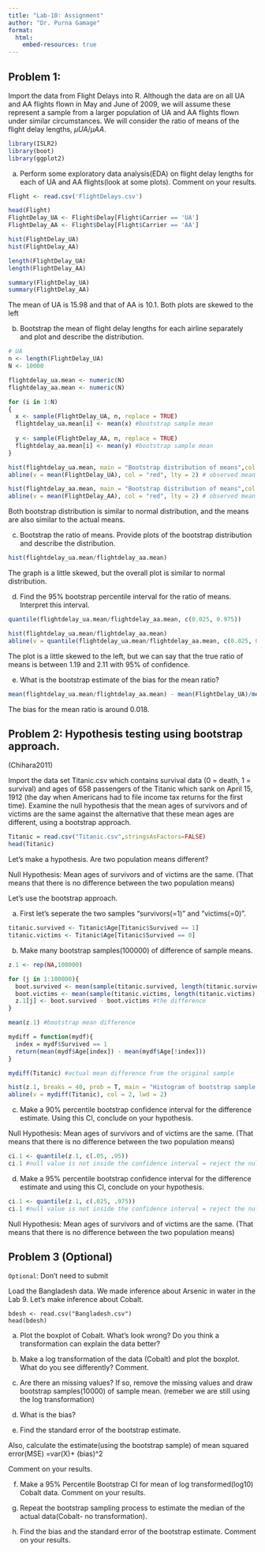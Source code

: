 ```yaml
---
title: "Lab-10: Assignment"
author: "Dr. Purna Gamage"
format:
  html:
    embed-resources: true
---
```



## Problem 1: 

Import the data from Flight Delays into R. Although the data are on all UA and AA flights flown in May and June of 2009, we will assume these represent a sample from a larger population of UA and AA flights flown under similar circumstances. We will consider the ratio of means of the flight delay lengths, $\mu UA/ \mu AA$.


```r
library(ISLR2)
library(boot)
library(ggplot2)
```

(a)  Perform some exploratory data analysis(EDA) on flight delay lengths for each of UA and AA flights(look at some plots). Comment on your results.
```r
Flight <- read.csv('FlightDelays.csv')

head(Flight)
FlightDelay_UA <- Flight$Delay[Flight$Carrier == 'UA']
FlightDelay_AA <- Flight$Delay[Flight$Carrier == 'AA']

hist(FlightDelay_UA)
hist(FlightDelay_AA)

length(FlightDelay_UA)
length(FlightDelay_AA)
```
```r
summary(FlightDelay_UA)
summary(FlightDelay_AA)
```

The mean of UA is 15.98 and that of AA is 10.1. Both plots are skewed to the left 

(b) Bootstrap the mean of flight delay lengths for each airline separately and plot and describe the distribution.
```r
# UA
n <- length(FlightDelay_UA)
N <- 10000

flightdelay_ua.mean <- numeric(N) 
flightdelay_aa.mean <- numeric(N) 

for (i in 1:N)
{
  x <- sample(FlightDelay_UA, n, replace = TRUE)
  flightdelay_ua.mean[i] <- mean(x) #bootstrap sample mean
  
  y <- sample(FlightDelay_AA, n, replace = TRUE)
  flightdelay_aa.mean[i] <- mean(y) #bootstrap sample mean
}

hist(flightdelay_ua.mean, main = "Bootstrap distribution of means",col = '#E5CCFF') 
abline(v = mean(FlightDelay_UA), col = "red", lty = 2) # observed mean 

hist(flightdelay_aa.mean, main = "Bootstrap distribution of means",col = '#E5CCFF') 
abline(v = mean(FlightDelay_AA), col = "red", lty = 2) # observed mean 
```

Both bootstrap distribution is similar to normal distribution, and the means are also similar to the actual means. 


(c) Bootstrap the ratio of means. Provide plots of the bootstrap distribution and describe the distribution.
```r
hist(flightdelay_ua.mean/flightdelay_aa.mean)
```
The graph is a little skewed, but the overall plot is similar to normal distribution.

(d) Find the 95% bootstrap percentile interval for the ratio of means. Interpret this interval.
```r
quantile(flightdelay_ua.mean/flightdelay_aa.mean, c(0.025, 0.975))
```
```r
hist(flightdelay_ua.mean/flightdelay_aa.mean)
abline(v = quantile(flightdelay_ua.mean/flightdelay_aa.mean, c(0.025, 0.975)), col = "red")
```
The plot is a little skewed to the left, but we can say that the true ratio of means is between 1.19 and 2.11 with 95% of confidence. 

(e) What is the bootstrap estimate of the bias for the mean ratio?

```r
mean(flightdelay_ua.mean/flightdelay_aa.mean) - mean(FlightDelay_UA)/mean(FlightDelay_AA)
```
The bias for the mean ratio is around 0.018.


## Problem 2: Hypothesis testing using bootstrap approach.
(Chihara2011)

Import the data set Titanic.csv which contains survival data (0 = death, 1 = survival) and ages of 658 passengers of the Titanic which sank on April 15, 1912 (the day when Americans had to file income tax returns for the first time). Examine the null hypothesis that the mean ages of survivors and of victims are the same against the alternative that these mean ages are different, using a bootstrap approach.

```r
Titanic = read.csv("Titanic.csv",stringsAsFactors=FALSE)
head(Titanic)
```

Let's make a hypothesis. Are two population means different?

Null Hypothesis: Mean ages of survivors and of victims are the same. (That means that there is no difference between the two population means)

Let's use the bootstrap approach.

a. First let's seperate the two samples "survivors(=1)" and "victims(=0)".
```r
titanic.survived <- Titanic$Age[Titanic$Survived == 1]
titanic.victims <- Titanic$Age[Titanic$Survived == 0]
```

b. Make many bootstrap samples(100000) of difference of sample means. 
```r
z.1 <- rep(NA,100000)

for (j in 1:100000){
  boot.survived <- mean(sample(titanic.survived, length(titanic.survived), replace = T))
  boot.victims <- mean(sample(titanic.victims, length(titanic.victims), replace = T))
  z.1[j] <- boot.survived - boot.victims #the difference
}

mean(z.1) #bootstrap mean difference

mydiff = function(mydf){
  index = mydf$Survived == 1
  return(mean(mydf$Age[index]) - mean(mydf$Age[!index]))
}

mydiff(Titanic) #actual mean difference from the original sample
```
```r
hist(z.1, breaks = 40, prob = T, main = "Histogram of bootstrap sample means",col = '#99FF99')
abline(v = mydiff(Titanic), col = 2, lwd = 2)
```


c. Make a 90% percentile  bootstrap confidence interval for the difference estimate. Using this CI, conclude on your hypothesis. 

Null Hypothesis: Mean ages of survivors and of victims are the same. (That means that there is no difference between the two population means)
```r
ci.1 <- quantile(z.1, c(.05, .95))
ci.1 #null value is not inside the confidence interval = reject the null hyp.
```


d. Make a 95% percentile bootstrap confidence interval for the difference estimate and using this CI, conclude on your hypothesis. 
```r
ci.1 <- quantile(z.1, c(.025, .975))
ci.1 #null value is not inside the confidence interval = reject the null hyp.
```

Null Hypothesis: Mean ages of survivors and of victims are the same. (That means that there is no difference between the two population means)

## Problem 3 (Optional)

`Optional`: Don't need to submit

Load the Bangladesh data. We made inference about Arsenic in water in the Lab 9. Let's make inference about Cobalt.

```
bdesh <- read.csv("Bangladesh.csv")
head(bdesh)
```

a. Plot the boxplot of Cobalt. What's look wrong? Do you think a transformation can explain the data better?


b. Make a log transformation of the data (Cobalt) and plot the boxplot. What do you see differently? Comment.


c. Are there an missing values? If so, remove the missing values and draw bootstrap samples(10000) of sample mean. (remeber we are still using the log transformation)


d. What is the bias?


e. Find the standard error of the bootstrap estimate. 

Also, calculate the estimate(using the bootstrap sample) of mean squared error(MSE) =var(X)+ (bias)^2

Comment on your results.

f. Make a 95% Percentile Bootstrap CI for mean of log transformed(log10) Cobalt data.  Comment on your results.

g. Repeat the bootstrap sampling process to estimate the median of the actual data(Cobalt- no transformation). 

h. Find the bias and the standard error of the bootstrap estimate. Comment on your results. 




